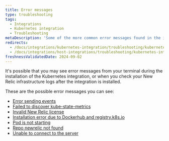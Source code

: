 ```yaml
---
title: Error messages
type: troubleshooting
tags:
  - Integrations
  - Kubernetes integration
  - Troubleshooting
metaDescription: 'Some of the more common error messages found in the infrastructure agent logs for New Relic Kubernetes integration.'
redirects:
  - /docs/integrations/kubernetes-integration/troubleshooting/kubernetes-integration-troubleshooting-error-messages
  - /docs/integrations/host-integrations/troubleshooting/kubernetes-integration-troubleshooting-error-messages
freshnessValidatedDate: 2024-09-02
---
```


It's possible that you may see error messages from your terminal during the installation of the Kubernetes integration, or when you check your New Relic infrastructure logs after the integration is installed.

These are the possible error messages you can see:

* [Error sending events](/docs/kubernetes-pixie/kubernetes-integration/troubleshooting/common-error-messages/error-sending-events)
* [Failed to discover kube-state-metrics](/docs/kubernetes-pixie/kubernetes-integration/troubleshooting/common-error-messages/failed-discover-kube)
* [Invalid New Relic license](/docs/kubernetes-pixie/kubernetes-integration/troubleshooting/common-error-messages/invalid-nr-license)
* [Installation error due to Dockerhub and registry.k8s.io](/docs/kubernetes-pixie/kubernetes-integration/troubleshooting/common-error-messages/installation-error-dockerhub-registry)
* [Pod is not starting](/docs/kubernetes-pixie/kubernetes-integration/troubleshooting/common-error-messages/pod-not-starting)
* [Repo newrelic not found](/docs/kubernetes-pixie/kubernetes-integration/troubleshooting/common-error-messages/repo-newrelic-not-found)
* [Unable to connect to the server](/docs/kubernetes-pixie/kubernetes-integration/troubleshooting/common-error-messages/unable-connect-server)






